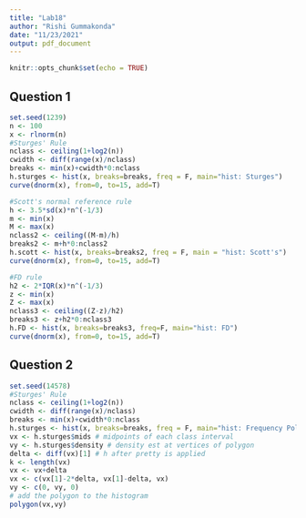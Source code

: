 ```yaml
---
title: "Lab18"
author: "Rishi Gummakonda"
date: "11/23/2021"
output: pdf_document
---
```


```r
knitr::opts_chunk$set(echo = TRUE)
```

## Question 1


```r

set.seed(1239)
n <- 100
x <- rlnorm(n)
#Sturges' Rule
nclass <- ceiling(1+log2(n))
cwidth <- diff(range(x)/nclass)
breaks <- min(x)+cwidth*0:nclass
h.sturges <- hist(x, breaks=breaks, freq = F, main="hist: Sturges") 
curve(dnorm(x), from=0, to=15, add=T)

#Scott's normal reference rule
h <- 3.5*sd(x)*n^(-1/3)
m <- min(x)
M <- max(x)
nclass2 <- ceiling((M-m)/h)
breaks2 <- m+h*0:nclass2
h.scott <- hist(x, breaks=breaks2, freq = F, main = "hist: Scott's")
curve(dnorm(x), from=0, to=15, add=T)

#FD rule
h2 <- 2*IQR(x)*n^(-1/3)
z <- min(x)
Z <- max(x)
nclass3 <- ceiling((Z-z)/h2)
breaks3 <- z+h2*0:nclass3
h.FD <- hist(x, breaks=breaks3, freq=F, main="hist: FD")
curve(dnorm(x), from=0, to=15, add=T)

```


## Question 2

```r
set.seed(14578)
#Sturges' Rule
nclass <- ceiling(1+log2(n))
cwidth <- diff(range(x)/nclass)
breaks <- min(x)+cwidth*0:nclass
h.sturges <- hist(x, breaks=breaks, freq = F, main="hist: Frequency Polygon Density Estimate") #Frequency Polygon Density Estimate
vx <- h.sturges$mids # midpoints of each class interval
vy <- h.sturges$density # density est at vertices of polygon
delta <- diff(vx)[1] # h after pretty is applied
k <- length(vx)
vx <- vx+delta
vx <- c(vx[1]-2*delta, vx[1]-delta, vx)
vy <- c(0, vy, 0)
# add the polygon to the histogram
polygon(vx,vy)

```


